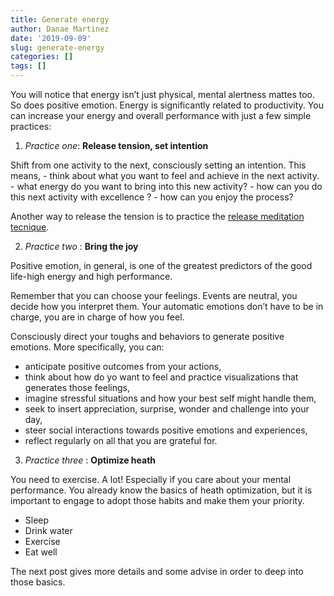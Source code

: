 ```yaml
---
title: Generate energy
author: Danae Martinez
date: '2019-09-09'
slug: generate-energy
categories: []
tags: []
---
```


You will notice that energy isn't just physical, mental alertness mattes too. So does positive emotion. Energy is significantly related to productivity. You can increase your energy and overall performance with just a few simple practices:

1. *Practice one*: **Release tension, set intention**

Shift from one activity to the next, consciously setting an intention. This means, 
- think about what you want to feel and achieve in the next activity. 
- what energy do you want to bring into this new activity? 
- how can you do this next activity with excellence ? 
- how can you enjoy the process? 

Another way to release the tension is to practice the [release meditation tecnique](https://www.youtube.com/watch?v=v2mY36Ho1Sk&ab_channel=Brendon.com).

2. *Practice two* : **Bring the joy**

Positive emotion, in general, is one of the greatest predictors of the good life-high energy and high performance. 

Remember that you can choose your feelings. Events are neutral, you decide how you interpret them. Your automatic emotions don’t have to be in charge, you are in charge of how you feel. 

Consciously direct your toughs and behaviors to generate positive emotions. More specifically, you can: 

- anticipate positive outcomes from your actions,
- think about how do yo want to feel and practice visualizations that generates those feelings, 
- imagine stressful situations and how your best self might handle them,
- seek to insert appreciation, surprise, wonder and challenge into your day,
- steer social interactions towards positive emotions and experiences,
- reflect regularly on all that you are grateful for.

3. *Practice three* : **Optimize heath**

You need to exercise. A lot! Especially if you care about your mental performance. You already know the basics of heath optimization, but it is important to engage to adopt those habits and make them your priority. 

- Sleep 
- Drink water
- Exercise 
- Eat well 

The next post gives more details and some advise in order to deep into those basics. 


